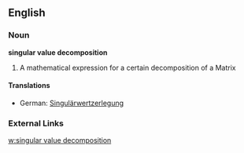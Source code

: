 ==English==
===Noun===
'''singular value decomposition'''
# A mathematical expression for a certain decomposition of a Matrix
====Translations====
* German: [[Singulärwertzerlegung]]

===External Links===
[[w:singular value decomposition]]